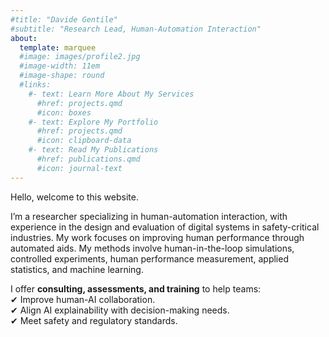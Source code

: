 ```yaml
---
#title: "Davide Gentile"
#subtitle: "Research Lead, Human-Automation Interaction"
about:
  template: marquee
  #image: images/profile2.jpg
  #image-width: 11em
  #image-shape: round
  #links:
    #- text: Learn More About My Services
      #href: projects.qmd
      #icon: boxes
    #- text: Explore My Portfolio
      #href: projects.qmd
      #icon: clipboard-data
    #- text: Read My Publications
      #href: publications.qmd
      #icon: journal-text
---
```


Hello, welcome to this website.

I'm a researcher specializing in human-automation interaction, with experience in the design and evaluation of digital systems in safety-critical industries. My work focuses on improving human performance through automated aids. My methods involve human-in-the-loop simulations, controlled experiments, human performance measurement, applied statistics, and machine learning.

I offer **consulting, assessments, and training** to help teams:\
✔ Improve human-AI collaboration.\
✔ Align AI explainability with decision-making needs.\
✔ Meet safety and regulatory standards.

